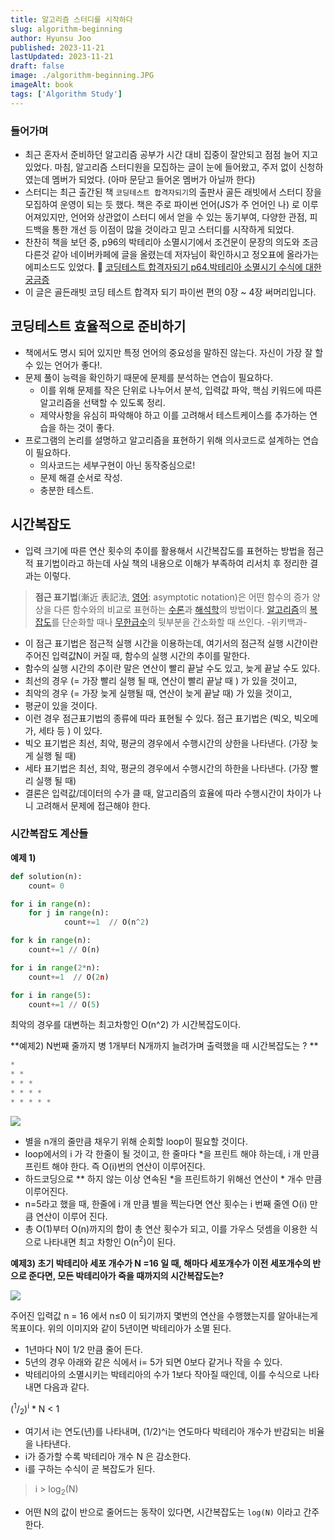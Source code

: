 ```yaml
---
title: 알고리즘 스터디를 시작하다
slug: algorithm-beginning
author: Hyunsu Joo
published: 2023-11-21
lastUpdated: 2023-11-21
draft: false
image: ./algorithm-beginning.JPG
imageAlt: book
tags: ['Algorithm Study']
---
```



### 들어가며 

- 최근 혼자서 준비하던 알고리즘 공부가 시간 대비 집중이 잘안되고 점점 늘어 지고 있었다. 마침, 알고리즘 스터디원을 모집하는 글이 눈에 들어왔고, 주저 없이 신청하였는데 멤버가 되었다. (아마 문닫고 들어온 멤버가 아닐까 한다)
- 스터디는 최근 출간된 책 `코딩테스트 합격자되기`의 출판사 골든 래빗에서 스터디 장을 모집하여 운영이 되는 듯 했다. 책은 주로 파이썬 언어(JS가 주 언어인 나) 로 이루어져있지만, 언어와 상관없이 스터디 에서 얻을 수 있는 동기부여, 다양한 관점, 피드백을 통한 개선 등 이점이 많을 것이라고 믿고 스터디를 시작하게 되었다.
- 찬찬히 책을 보던 중, p96의 박테리아 소멸시기에서 조건문이 문장의 의도와 조금 다른것 같아 네이버카페에 글을 올렸는데 저자님이 확인하시고 정오표에 올라가는 에피소드도 있었다. 🙂
[코딩테스트 합격자되기 p64.박테리아 소멸시기 수식에 대한 궁금증](https://cafe.naver.com/dremdeveloper/957)
- 이 글은 골든래빗 코딩 테스트 합격자 되기 파이썬 편의 0장 ~ 4장 써머리입니다.

## 코딩테스트 효율적으로 준비하기

- 책에서도 명시 되어 있지만 특정 언어의 중요성을 말하진 않는다. 자신이 가장 잘 할 수 있는 언어가 좋다!.
- 문제 풀이 능력을 확인하기 때문에 문제를 분석하는 연습이 필요하다.
    - 이를 위해 문제를 작은 단위로 나누어서 분석,  입력값 파악, 핵심 키워드에 따른 알고리즘을 선택할 수 있도록 정리.
    - 제약사항을 유심히 파악해야 하고 이를 고려해서 테스트케이스를 추가하는 연습을 하는 것이 좋다.
- 프로그램의 논리를 설명하고 알고리즘을 표현하기 위해 의사코드로 설계하는 연습이 필요하다.
    - 의사코드는 세부구현이 아닌 동작중심으로!
    - 문제 해결 순서로 작성.
    - 충분한 테스트.

## 시간복잡도

- 입력 크기에 따른 연산 횟수의 추이를 활용해서 시간복잡도를 표현하는 방법을 점근적 표기법이라고 하는데 사실 책의 내용으로 이해가 부족하여 리서치 후 정리한 결과는 이렇다.

> **점근 표기법**(漸近 表記法, [영어](https://ko.wikipedia.org/wiki/%EC%98%81%EC%96%B4): asymptotic notation)은 어떤 함수의 증가 양상을 다른 함수와의 비교로 표현하는 [수론](https://ko.wikipedia.org/wiki/%EC%88%98%EB%A1%A0)과 [해석학](https://ko.wikipedia.org/wiki/%ED%95%B4%EC%84%9D%ED%95%99_(%EC%88%98%ED%95%99))의 방법이다. [알고리즘](https://ko.wikipedia.org/wiki/%EC%95%8C%EA%B3%A0%EB%A6%AC%EC%A6%98)의 [복잡도](https://ko.wikipedia.org/wiki/%EB%B3%B5%EC%9E%A1%EB%8F%84_%EC%9D%B4%EB%A1%A0)를 단순화할 때나 [무한급수](https://ko.wikipedia.org/wiki/%EB%AC%B4%ED%95%9C%EA%B8%89%EC%88%98)의 뒷부분을 간소화할 때 쓰인다. -위키백과-
> 

- 이 점근 표기법은 점근적 실행 시간을 이용하는데, 여기서의 점근적 실행 시간이란 주어진 입력값N이 커질 때, 함수의 실행 시간의 추이를 말한다.
- 함수의 실행 시간의 추이란 말은  연산이 빨리 끝날 수도 있고, 늦게 끝날 수도 있다.
- 최선의 경우 (= 가장 빨리 실행 될 때, 연산이 빨리 끝날 때 ) 가 있을 것이고,
- 최악의 경우 (= 가장 늦게 실행될 때, 연산이 늦게 끝날 때) 가 있을 것이고,
- 평균이 있을 것이다.
- 이런 경우 점근표기법의 종류에 따라 표현될 수 있다. 점근 표기법은 (빅오, 빅오메가, 세타 등 ) 이 있다.
- 빅오 표기법은 최선, 최악, 평균의 경우에서 수행시간의 상한을 나타낸다. (가장 늦게 실행 될 때)
- 세타 표기법은 최선, 최악, 평균의 경우에서 수행시간의 하한을 나타낸다. (가장 빨리 실행 될 때)
- 결론은 입력값/데이터의 수가 클 때, 알고리즘의 효율에 따라 수행시간이 차이가 나니 고려해서 문제에 접근해야 한다.

### 시간복잡도 계산들

**예제 1)** 

```python
def solution(n):
	count= 0

for i in range(n):
	for j in range(n):
			count+=1  // O(n^2)

for k in range(n): 
	count+=1 // O(n)

for i in range(2*n):
	count+=1  // O(2n)

for i in range(5):
	count+=1 // O(5) 
```

최악의 경우를 대변하는  최고차항인 O(n^2) 가 시간복잡도이다. 

 

**예제2) N번째 줄까지 병 1개부터 N개까지 늘려가며 출력했을 때 시간복잡도는 ? **

```python
*
* *
* * * 
* * * * 
* * * * * 

```

<img src="../images/for_timecomplexity.png"/>

- 별을 n개의 줄만큼 채우기 위해 순회할 loop이 필요할 것이다.  
- loop에서의 i 가 각 한줄이 될 것이고, 한 줄마다 *을 프린트 해야 하는데, i 개 만큼 프린트 해야 한다. 즉 O(i)번의 연산이 이루어진다. 
- 하드코딩으로 ** 하지 않는 이상 연속된 *을 프린트하기 위해선 연산이 * 개수 만큼 이루어진다. 
- n=5라고 했을 때, 한줄에 i 개 만큼 별을 찍는다면 연산 횟수는 i 번째 줄엔 O(i) 만큼 연산이 이루어 진다. 
- 총 O(1)부터 O(n)까지의 합이 총 연산 횟수가 되고, 이를 가우스 덧셈을 이용한 식으로 나타내면 최고 차항인 O(n<sup>2</sup>)이 된다. 



**예제3) 초기 박테리아  세포 개수가 N =16 일 때, 해마다 세포개수가 이전 세포개수의 반으로 준다면, 모든 박테리아가 죽을 때까지의 시간복잡도는?**


<img src="../images/log_timecomplexity.png"/>



주어진 입력값 n = 16 에서 n≤0 이 되기까지 몇번의 연산을 수행했는지를 알아내는게 목표이다.
위의 이미지와 같이 5년이면 박테리아가 소멸 된다. 

- 1년마다 N이 1/2 만큼 줄어 든다.
- 5년의 경우 아래와 같은 식에서 i= 5가 되면  0보다 같거나 작을 수 있다. 
- 박테리아의 소멸시키는 박테리아의 수가 1보다 작아질 때인데, 이를 수식으로 나타내면 다음과 같다. 
>
<p>
  (<sup>1</sup>/<sub>2</sub>)<sup>i</sup> * N &lt; 1
</p>


- 여기서 i는 연도(년)를 나타내며, (1/2)^i는 연도마다 박테리아 개수가 반감되는 비율을 나타낸다.
- i가 증가할 수록 박테리아 개수 N 은 감소한다. 
- i를 구하는 수식이 곧 복잡도가 된다.  

> i > log<sub>2</sub>(N)

- 어떤 N의 값이 반으로 줄어드는 동작이 있다면, 시간복잡도는 `log(N)` 이라고 간주한다.

